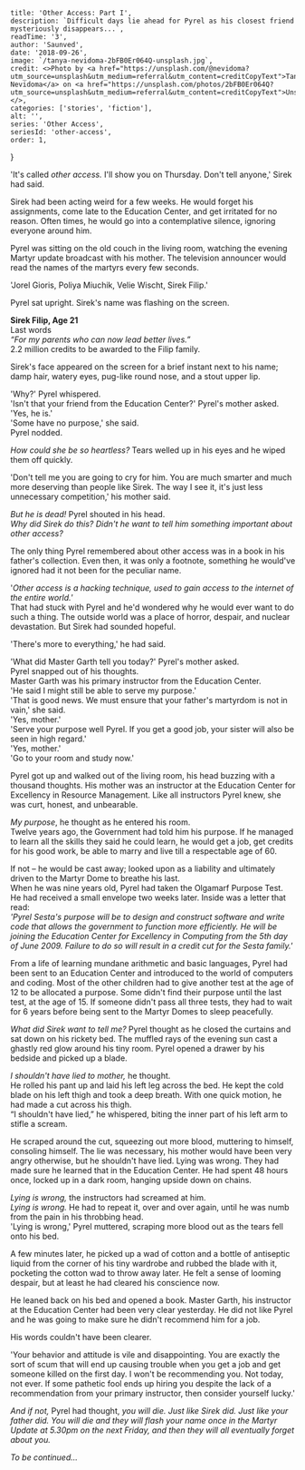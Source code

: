 
    title: 'Other Access: Part I',
    description: `Difficult days lie ahead for Pyrel as his closest friend mysteriously disappears...`,
    readTime: '3',
    author: 'Saunved',
    date: '2018-09-26',
    image: `/tanya-nevidoma-2bFB0Er064Q-unsplash.jpg`,
    credit: <>Photo by <a href="https://unsplash.com/@nevidoma?utm_source=unsplash&utm_medium=referral&utm_content=creditCopyText">Tanya Nevidoma</a> on <a href="https://unsplash.com/photos/2bFB0Er064Q?utm_source=unsplash&utm_medium=referral&utm_content=creditCopyText">Unsplash</a></>,
    categories: ['stories', 'fiction'],
    alt: '',
    series: 'Other Access',
    seriesId: 'other-access',
    order: 1,
}


<Quote quote="If we choose, we can live in a world of comforting illusion." author="Noam Chomsky" />

'It's called _other access._ I'll show you on Thursday. Don't tell anyone,' Sirek had said.  

Sirek had been acting weird for a few weeks. He would forget his assignments, come late to the Education Center, and get irritated for no reason. Often times, he would go into a contemplative silence, ignoring everyone around him.  

Pyrel was sitting on the old couch in the living room, watching the evening Martyr update broadcast with his mother. The television announcer would read the names of the martyrs every few seconds.

'Jorel Gioris, Poliya Miuchik, Velie Wischt, Sirek Filip.'

Pyrel sat upright. Sirek's name was flashing on the screen.  

<div className="text-center">
<b>Sirek Filip, Age 21 </b><br />
Last words <br /> <em>“For my parents who can now lead better lives.”</em><br /> 2.2 million credits to be awarded to the Filip family.
</div>

Sirek's face appeared on the screen for a brief instant next to his name; damp hair, watery eyes, pug-like round nose, and a stout upper lip.  


'Why?' Pyrel whispered.  
'Isn't that your friend from the Education Center?' Pyrel's mother asked.  
'Yes, he is.'  
'Some have no purpose,' she said.  
Pyrel nodded.

_How could she be so heartless?_
Tears welled up in his eyes and he wiped them off quickly.  


'Don't tell me you are going to cry for him. You are much smarter and much more deserving than people like Sirek. The way I see it, it's just less unnecessary competition,' his mother said.  


_But he is dead!_ Pyrel shouted in his head.  
_Why did Sirek do this? Didn't he want to tell him something important about other access?_

The only thing Pyrel remembered about other access was in a book in his father's collection. Even then, it was only a footnote, something he would've ignored had it not been for the peculiar name.

'_Other access is a hacking technique, used to gain access to the internet of the entire world.'_  
That had stuck with Pyrel and he'd wondered why he would ever want to do such a thing. The outside world was a place of horror, despair, and nuclear devastation. But Sirek had sounded hopeful.

'There's more to everything,' he had said.  

'What did Master Garth tell you today?' Pyrel's mother asked.  
Pyrel snapped out of his thoughts.  
Master Garth was his primary instructor from the Education Center.  
'He said I might still be able to serve my purpose.'  
'That is good news. We must ensure that your father's martyrdom is not in vain,' she said.  
'Yes, mother.'  
'Serve your purpose well Pyrel. If you get a good job, your sister will also be seen in high regard.'  
'Yes, mother.'  
'Go to your room and study now.'  


Pyrel got up and walked out of the living room, his head buzzing with a thousand thoughts. His mother was an instructor at the Education Center for Excellency in Resource Management. Like all instructors Pyrel knew, she was curt, honest, and unbearable.  


_My purpose_, he thought as he entered his room.  
Twelve years ago, the Government had told him his purpose. If he managed to learn all the skills they said he could learn, he would get a job, get credits for his good work, be able to marry and live till a respectable age of 60.

If not &#8211; he would be cast away; looked upon as a liability and ultimately driven to the Martyr Dome to breathe his last.  
When he was nine years old, Pyrel had taken the Olgamarf Purpose Test. He had received a small envelope two weeks later. Inside was a letter that read:  
_'Pyrel Sesta's purpose will be to design and construct software and write code that allows the government to function more efficiently. He will be joining the Education Center for Excellency in Computing from the 5th day of June 2009. Failure to do so will result in a credit cut for the Sesta family.'_  


From a life of learning mundane arithmetic and basic languages, Pyrel had been sent to an Education Center and introduced to the world of computers and coding. Most of the other children had to give another test at the age of 12 to be allocated a purpose. Some didn't find their purpose until the last test, at the age of 15. If someone didn't pass all three tests, they had to wait for 6 years before being sent to the Martyr Domes to sleep peacefully.  


_What did Sirek want to tell me?_ Pyrel thought as he closed the curtains and sat down on his rickety bed. The muffled rays of the evening sun cast a ghastly red glow around his tiny room. Pyrel opened a drawer by his bedside and picked up a blade.  


_I shouldn't have lied to mother,_ he thought.  
He rolled his pant up and laid his left leg across the bed. He kept the cold blade on his left thigh and took a deep breath. With one quick motion, he had made a cut across his thigh.  
“I shouldn't have lied,” he whispered, biting the inner part of his left arm to stifle a scream.

He scraped around the cut, squeezing out more blood, muttering to himself, consoling himself. The lie was necessary, his mother would have been very angry otherwise, but he shouldn't have lied. Lying was wrong. They had made sure he learned that in the Education Center. He had spent 48 hours once, locked up in a dark room, hanging upside down on chains.

_Lying is wrong,_ the instructors had screamed at him.  
_Lying is wrong._ He had to repeat it, over and over again, until he was numb from the pain in his throbbing head.  
'Lying is wrong,' Pyrel muttered, scraping more blood out as the tears fell onto his bed.  


A few minutes later, he picked up a wad of cotton and a bottle of antiseptic liquid from the corner of his tiny wardrobe and rubbed the blade with it, pocketing the cotton wad to throw away later. He felt a sense of looming despair, but at least he had cleared his conscience now.  


He leaned back on his bed and opened a book. Master Garth, his instructor at the Education Center had been very clear yesterday. He did not like Pyrel and he was going to make sure he didn't recommend him for a job.  

His words couldn't have been clearer.

'Your behavior and attitude is vile and disappointing. You are exactly the sort of scum that will end up causing trouble when you get a job and get someone killed on the first day. I won't be recommending you. Not today, not ever. If some pathetic fool ends up hiring you despite the lack of a recommendation from your primary instructor, then consider yourself lucky.'  


_And if not,_ Pyrel had thought, _you will die. Just like Sirek did. Just like your father did. You will die and they will flash your name once in the Martyr Update at 5.30pm on the next Friday, and then they will all eventually forget about you._

_To be continued..._